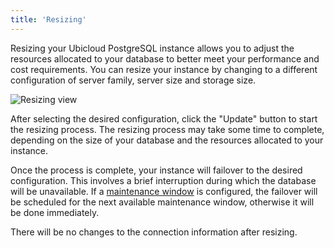 ```yaml
---
title: 'Resizing'
---
```


Resizing your Ubicloud PostgreSQL instance allows you to adjust the resources
allocated to your database to better meet your performance and cost
requirements. You can resize your instance by changing to a different
configuration of server family, server size and storage size.

![Resizing view](/managed-postgresql/resizing-screenshot.png)

After selecting the desired configuration, click the "Update" button to start
the resizing process. The resizing process may take some time to complete,
depending on the size of your database and the resources allocated to your
instance.

Once the process is complete, your instance will failover to the desired
configuration. This involves a brief interruption during which the database will
be unavailable. If a [maintenance window](/managed-postgresql/configuration-and-settings#maintenance-windows) is configured, the failover will be
scheduled for the next available maintenance window, otherwise it will be
done immediately.

There will be no changes to the connection information after resizing.
